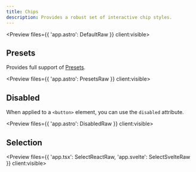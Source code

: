 ```yaml
---
title: Chips
description: Provides a robust set of interactive chip styles.
---
```



<Preview files={{ 'app.astro': DefaultRaw }} client:visible>
	<Default />
</Preview>

## Presets

Provides full support of [Presets](/docs/design/presets).

<Preview files={{ 'app.astro': PresetsRaw }} client:visible>
	<Presets />
</Preview>

## Disabled

When applied to a `<button>` element, you can use the `disabled` attribute.

<Preview files={{ 'app.astro': DisabledRaw }} client:visible>
	<Disabled />
</Preview>

## Selection

<Preview files={{ 'app.tsx': SelectReactRaw, 'app.svelte': SelectSvelteRaw }} client:visible>
	<SelectReact client:visible />
</Preview>
